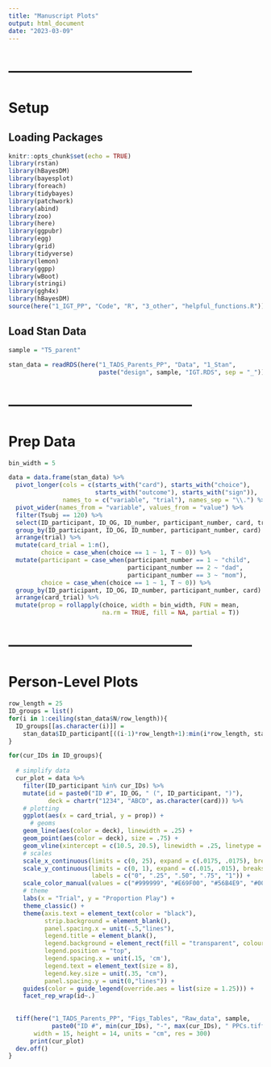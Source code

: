 ```yaml
---
title: "Manuscript Plots"
output: html_document
date: "2023-03-09"
---
```




# ---------------------------------------
# Setup
## Loading Packages
```r
knitr::opts_chunk$set(echo = TRUE)
library(rstan)
library(hBayesDM)
library(bayesplot)
library(foreach)
library(tidybayes)
library(patchwork)
library(abind)
library(zoo)
library(here)
library(ggpubr)
library(egg)
library(grid)
library(tidyverse)
library(lemon)
library(ggpp)
library(wBoot)
library(stringi)
library(ggh4x)
library(hBayesDM)
source(here("1_IGT_PP", "Code", "R", "3_other", "helpful_functions.R"))
```



## Load Stan Data
```r
sample = "T5_parent"

stan_data = readRDS(here("1_TADS_Parents_PP", "Data", "1_Stan",
                         paste("design", sample, "IGT.RDS", sep = "_")))
```



# ---------------------------------------
# Prep Data
```r
bin_width = 5

data = data.frame(stan_data) %>%
  pivot_longer(cols = c(starts_with("card"), starts_with("choice"),
                        starts_with("outcome"), starts_with("sign")), 
               names_to = c("variable", "trial"), names_sep = "\\.") %>%
  pivot_wider(names_from = "variable", values_from = "value") %>% 
  filter(Tsubj == 120) %>% 
  select(ID_participant, ID_OG, ID_number, participant_number, card, trial, choice) %>% 
  group_by(ID_participant, ID_OG, ID_number, participant_number, card) %>% 
  arrange(trial) %>% 
  mutate(card_trial = 1:n(),
         choice = case_when(choice == 1 ~ 1, T ~ 0)) %>%  
  mutate(participant = case_when(participant_number == 1 ~ "child", 
                                 participant_number == 2 ~ "dad",
                                 participant_number == 3 ~ "mom"),
         choice = case_when(choice == 1 ~ 1, T ~ 0)) %>% 
  group_by(ID_participant, ID_OG, ID_number, participant_number, card) %>% 
  arrange(card_trial) %>%
  mutate(prop = rollapply(choice, width = bin_width, FUN = mean,
                          na.rm = TRUE, fill = NA, partial = T))
```




# ---------------------------------------
# Person-Level Plots
```r
row_length = 25
ID_groups = list()
for(i in 1:ceiling(stan_data$N/row_length)){
  ID_groups[[as.character(i)]] =
    stan_data$ID_participant[((i-1)*row_length+1):min(i*row_length, stan_data$N)]
}

for(cur_IDs in ID_groups){
  
  # simplify data
  cur_plot = data %>% 
    filter(ID_participant %in% cur_IDs) %>% 
    mutate(id = paste0("ID #", ID_OG, " (", ID_participant, ")"),
           deck = chartr("1234", "ABCD", as.character(card))) %>%
    # plotting
    ggplot(aes(x = card_trial, y = prop)) +
      # geoms
    geom_line(aes(color = deck), linewidth = .25) +
    geom_point(aes(color = deck), size = .75) +
    geom_vline(xintercept = c(10.5, 20.5), linewidth = .25, linetype = "dashed") +
    # scales
    scale_x_continuous(limits = c(0, 25), expand = c(.0175, .0175), breaks = seq(0, 25, 5)) +
    scale_y_continuous(limits = c(0, 1), expand = c(.015, .015), breaks = seq(0, 1, .25),
                       labels = c("0", ".25", ".50", ".75", "1")) +
    scale_color_manual(values = c("#999999", "#E69F00", "#56B4E9", "#009E73")) +
    # theme
    labs(x = "Trial", y = "Proportion Play") +
    theme_classic() +
    theme(axis.text = element_text(color = "black"),
          strip.background = element_blank(),
          panel.spacing.x = unit(-.5,"lines"),
          legend.title = element_blank(),
          legend.background = element_rect(fill = "transparent", colour = "transparent"),
          legend.position = "top",
          legend.spacing.x = unit(.15, 'cm'),
          legend.text = element_text(size = 8),
          legend.key.size = unit(.35, "cm"),
          panel.spacing.y = unit(0,"lines")) +
    guides(color = guide_legend(override.aes = list(size = 1.25))) +
    facet_rep_wrap(id~.)
    
    
  tiff(here("1_TADS_Parents_PP", "Figs_Tables", "Raw_data", sample,
            paste0("ID #", min(cur_IDs), "-", max(cur_IDs), " PPCs.tiff")),
       width = 15, height = 14, units = "cm", res = 300)
      print(cur_plot)
  dev.off()
}
```




























